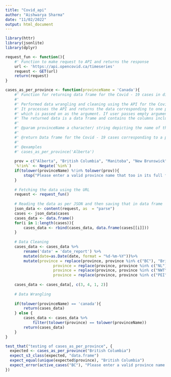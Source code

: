 ```yaml
---
title: "Covid_api"
author: "Aishwarya Sharma"
date: "11/02/2022"
output: html_document
---
```


```r
library(httr)
library(jsonlite)
library(dplyr)

```



```r
request_fun <- function(){
	#' Function to make request to API and returns the response
	url <- 'https://api.opencovid.ca/timeseries'
	request <- GET(url)
	return(request)
}
```

```r
cases_as_per_province <- function(provinceName = 'Canada'){
	#' Function for returning data frame for the Covid - 19 cases in different provinces in Canada.
	#' 
	#' Performed data wrangling and cleaning using the API for the Covid - 19 cases in Canada. 
	#' It processes the API and returns the data corresponding to one province 
	#' which is passed on as the argument. If user passes empty argument, so by default Canada is used which returns the data of whole Canada as a whole.
	#' The returned data is a data frame and contains the columns including the date of the cases, province name, cases and cumulative cases.
	#'    
	#' @param provinceName a character/ string depicting the name of the province
	#' 
	#' @return Data frame for the Covid - 19 cases corresponding to a particular province
	#' 
	#' @examples 
	#' cases_as_per_province('Alberta')
	
	prov = c("Alberta", "British Columbia", "Manitoba", "New Brunswick", "Newfoundland and Labrador", "Nova Scotia", "Nunavut", "Northwest Territories", "Ontario", "Prince Edward 	                Island", "Quebec", "Saskatchewan", "Yukon", "Canada")
	`%!in%` <- Negate(`%in%`)
	if(tolower(provinceName) %!in% tolower(prov)){
		stop("Please enter a valid province name that too in its full form!")
	}
	
	# Fetching the data using the URL
	request <- request_fun()
	
	# Reading the data as per JSON and then saving that in data frame
	json_data <- content(request, as  = "parse")
	cases <- json_data$cases
	cases_data <- data.frame()
	for(i in 1:length(cases)){
		cases_data <- rbind(cases_data, data.frame(cases[[i]]))
	}
	
	# Data Cleaning
	cases_data <- cases_data %>% 
		rename('date' = 'date_report') %>%
		mutate(date=as.Date(date, format = "%d-%m-%Y"))%>%
		mutate(province = replace(province, province %in% c("BC"), "British Columbia"),
					 province = replace(province, province %in% c("NL"), "Newfoundland and Labrador"),
					 province = replace(province, province %in% c("NWT"), "Northwest Territories"),
					 province = replace(province, province %in% c("PEI"), "Prince Edward Island"))
	
	cases_data <- cases_data[, c(3, 4, 1, 2)]
	
	# Data Wrangling
	
	if(tolower(provinceName) == 'canada'){
		return(cases_data)
	} else {
		cases_data <- cases_data %>% 
			filter(tolower(province) == tolower(provinceName))
		return(cases_data)
	}
}
```




```r
test_that("testing of cases_as_per_province", {
  expected <- cases_as_per_province("British Columbia")
  expect_s3_class(expected, "data.frame")
  expect_equal(unique(expected$province), "British Columbia")
  expect_error(active_cases("BC"), "Please enter a valid province name in full form!")
})
```

